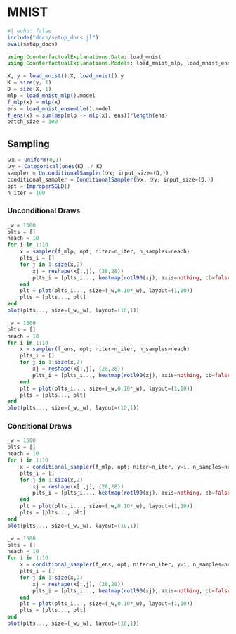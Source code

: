 # MNIST

```julia
#| echo: false
include("docs/setup_docs.jl")
eval(setup_docs)
```


```julia
using CounterfactualExplanations.Data: load_mnist
using CounterfactualExplanations.Models: load_mnist_mlp, load_mnist_ensemble
```


```julia
X, y = load_mnist().X, load_mnist().y
K = size(y, 1)
D = size(X, 1)
mlp = load_mnist_mlp().model
f_mlp(x) = mlp(x)
ens = load_mnist_ensemble().model
f_ens(x) = sum(map(mlp -> mlp(x), ens))/length(ens)
batch_size = 100
```

## Sampling

```julia
𝒟x = Uniform(0,1)
𝒟y = Categorical(ones(K) ./ K)
sampler = UnconditionalSampler(𝒟x; input_size=(D,))
conditional_sampler = ConditionalSampler(𝒟x, 𝒟y; input_size=(D,))
opt = ImproperSGLD()
n_iter = 100
```

### Unconditional Draws

```julia
_w = 1500
plts = []
neach = 10
for i in 1:10
    x = sampler(f_mlp, opt; niter=n_iter, n_samples=neach)
    plts_i = []
    for j in 1:size(x,2)
        xj = reshape(x[:,j], (28,28))
        plts_i = [plts_i..., heatmap(rotl90(xj), axis=nothing, cb=false)]
    end
    plt = plot(plts_i..., size=(_w,0.10*_w), layout=(1,10))
    plts = [plts..., plt]
end
plot(plts..., size=(_w,_w), layout=(10,1))
```

```julia
_w = 1500
plts = []
neach = 10
for i in 1:10
    x = sampler(f_ens, opt; niter=n_iter, n_samples=neach)
    plts_i = []
    for j in 1:size(x,2)
        xj = reshape(x[:,j], (28,28))
        plts_i = [plts_i..., heatmap(rotl90(xj), axis=nothing, cb=false)]
    end
    plt = plot(plts_i..., size=(_w,0.10*_w), layout=(1,10))
    plts = [plts..., plt]
end
plot(plts..., size=(_w,_w), layout=(10,1))
```

### Conditional Draws

```julia
_w = 1500
plts = []
neach = 10
for i in 1:10
    x = conditional_sampler(f_mlp, opt; niter=n_iter, y=i, n_samples=neach)
    plts_i = []
    for j in 1:size(x,2)
        xj = reshape(x[:,j], (28,28))
        plts_i = [plts_i..., heatmap(rotl90(xj), axis=nothing, cb=false)]
    end
    plt = plot(plts_i..., size=(_w,0.10*_w), layout=(1,10))
    plts = [plts..., plt]
end
plot(plts..., size=(_w,_w), layout=(10,1))
```

```julia
_w = 1500
plts = []
neach = 10
for i in 1:10
    x = conditional_sampler(f_ens, opt; niter=n_iter, y=i, n_samples=neach)
    plts_i = []
    for j in 1:size(x,2)
        xj = reshape(x[:,j], (28,28))
        plts_i = [plts_i..., heatmap(rotl90(xj), axis=nothing, cb=false)]
    end
    plt = plot(plts_i..., size=(_w,0.10*_w), layout=(1,10))
    plts = [plts..., plt]
end
plot(plts..., size=(_w,_w), layout=(10,1))
```